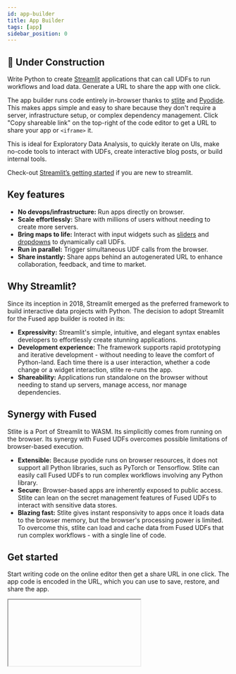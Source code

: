 ```yaml
---
id: app-builder
title: App Builder
tags: [app]
sidebar_position: 0
---
```




## <Tag color="#D1E550" fontColor="#141414" >🚧 Under Construction</Tag>


Write Python to create [Streamlit](https://docs.streamlit.io/) applications that can call UDFs to run workflows and load data. Generate a URL to share the app with one click.

The app builder runs code entirely in-browser thanks to [stlite](https://github.com/whitphx/stlite) and [Pyodide](https://pyodide.org/en/stable/). This makes apps simple and easy to share because they don't require a server, infrastructure setup, or complex dependency management. Click "Copy shareable link" on the top-right of the code editor to get a URL to share your app or `<iframe>` it.

This is ideal for Exploratory Data Analysis, to quickly iterate on UIs, make no-code tools to interact with UDFs, create interactive blog posts, or build internal tools.


Check-out [Streamlit’s getting started](https://docs.streamlit.io/get-started) if you are new to streamlit.


## Key features

- **No devops/infrastructure:** Run apps directly on browser.
- **Scale effortlessly:** Share with millions of users without needing to create more servers.
- **Bring maps to life:** Interact with input widgets such as [sliders](https://docs.streamlit.io/develop/api-reference/widgets/st.slider) and [dropdowns](https://docs.streamlit.io/develop/api-reference/widgets/st.selectbox) to dynamically call UDFs.
- **Run in parallel:** Trigger simultaneous UDF calls from the browser.
- **Share instantly:** Share apps behind an autogenerated URL to enhance collaboration, feedback, and time to market.

## Why Streamlit?

Since its inception in 2018, Streamlit emerged as the preferred framework to build interactive data projects with Python. The decision to adopt Streamlit for the Fused app builder is rooted in its:
- **Expressivity:** Streamlit's simple, intuitive, and elegant syntax enables developers to effortlessly create stunning applications.
- **Development experience:** The framework supports rapid prototyping and iterative development - without needing to leave the comfort of Python-land. Each time there is a user interaction, whether a code change or a widget interaction, stlite re-runs the app.
- **Shareability:** Applications run standalone on the browser without needing to stand up servers, manage access, nor manage dependencies.


## Synergy with Fused

Stlite is a Port of Streamlit to WASM. Its simplicitly comes from running on the browser. Its synergy with Fused UDFs overcomes possible limitations of browser-based execution.

- **Extensible:** Because pyodide runs on browser resources, it does not support all Python libraries, such as PyTorch or Tensorflow. Stlite can easily call Fused UDFs to run complex workflows involving any Python library.
- **Secure:** Browser-based apps are inherently exposed to public access. Stlite can lean on the secret management features of Fused UDFs to interact with sensitive data stores.
- **Blazing fast:** Stlite gives instant responsivity to apps once it loads data to the browser memory, but the browser's processing power is limited. To overcome this, stlite can load and cache data from Fused UDFs that run complex workflows - with a single line of code.

## Get started

Start writing code on the online editor then get a share URL in one click. The app code is encoded in the URL, which you can use to save, restore, and share the app.



<Iframe
  id="iframe-1"
  code={CODE}
  requirements={[
    "/pyarrow/pyarrow-17.0.0-cp312-cp312-pyodide_2024_0_wasm32.whl",
    "micropip",
    "pyodide-unix-timezones", // needed by pyarrow
    "geopandas",
    "requests",
    "xarray",
    "yarl",
    // Commonly used in product:
    "pydeck",
  ]}
/>


## How to call Fused UDFs

These snippets illustrate a few ways to call Fused UDFs from Streamlit apps.

### With `fused_app.run` (beta)

```python
import fused_app
import streamlit as st

threshold = st.sidebar.slider("Threshold", 0, 1000, 250)
token = "dbd709c58f1d828bb06f3fc53991963910dc585ab45b692b5981bd78a78fa43a"
df = fused_app.run(token, threshold=threshold)

```

### HTTP endpoints
```python
import fused_app
import streamlit as st
import requests
import pandas as pd

city = st.selectbox("Select city", ("Boston", "Paris", "New York"))
st.write("You selected:", city)

# Define the URL that returns geojson
url = f"https://staging.fused.io/server/v1/realtime-shared/fsh_1bkKoOETvhhQ7TtKfwOQ7i/run/file?dtype_out_vector=geojson&city={city}"

# Send a GET request
response = requests.get(url)

# Handle the response
if response.status_code == 200:
    # Print the response content if the request was successful
    st.write("Response Content:")
    st.write(response.content)
else:
    st.write(f"Failed to retrieve data. Status code: {response.status_code}")

```

### Pandas
```python
import streamlit as st
import requests
import pandas as pd

city = st.selectbox("Select city", ("Boston", "Paris", "New York"))
st.write("You selected:", city)

# Define the URL that returns csv
url = f"https://staging.fused.io/server/v1/realtime-shared/fsh_1bkKoOETvhhQ7TtKfwOQ7i/run/file?dtype_out_vector=csv&city={city}"

# Read csv with pandas
df = pd.read_csv(url)
st.data_editor(df.head())

```

### Pydeck calling Tile HTTP endpoints

```python
import pydeck as pdk
import streamlit as st


url_overture = "https://www.fused.io/server/v1/realtime-shared/c8679490a7c130178e2781a45f4090208c9bcd8d8d7572532c4c39c4d0914467/run/tiles/{z}/{x}/{y}?dtype_out_vector=geojson&return_object=gdf_overture"


st.pydeck_chart(
    pdk.Deck(
        map_style="mapbox://styles/mapbox/dark-v9",
        initial_view_state=pdk.ViewState(
            latitude=40.7431,
            longitude=-73.9874,
            zoom=14,
            pitch=25,
        ),
        tooltip={
            "html": "<b>Structure Value:</b> ${val_struct}",
            "style": {"backgroundColor": "steelblue", "color": "white"},
        },
        layers=[
            pdk.Layer(
                "TileLayer",
                data=url_overture,
                get_line_color=[255, 25, 2, 100],
                stroked=True,
                get_line_width=2,
                pickable=True,
                filled=False,
            )
        ],
    )
)

```



## App gallery

## <Tag color="#D1E550" fontColor="#141414" >🚧 Coming soon...</Tag>
